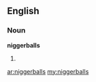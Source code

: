 ==English==

===Noun===
'''niggerballs'''

# {{plural of|[[niggerball]]}}

[[ar:niggerballs]]
[[my:niggerballs]]